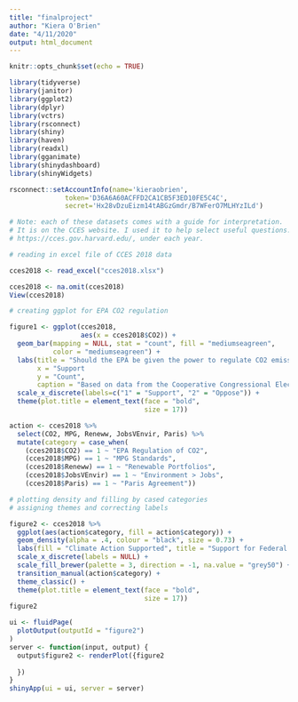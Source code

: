 ```yaml
---
title: "finalproject"
author: "Kiera O'Brien"
date: "4/11/2020"
output: html_document
---
```


```r
knitr::opts_chunk$set(echo = TRUE)

library(tidyverse)
library(janitor)
library(ggplot2)
library(dplyr)
library(vctrs)
library(rsconnect)
library(shiny)
library(haven)
library(readxl)
library(gganimate)
library(shinydashboard)
library(shinyWidgets)

rsconnect::setAccountInfo(name='kieraobrien',
			  token='D36A6A60ACFFD2CA1CB5F3ED10FE5C4C',
			  secret='Hx28vDzuEizm14tABGzGmdr/B7WFerO7MLHYzILd')
```

``` r

# Note: each of these datasets comes with a guide for interpretation.
# It is on the CCES website. I used it to help select useful questions.
# https://cces.gov.harvard.edu/, under each year. 

# reading in excel file of CCES 2018 data

cces2018 <- read_excel("cces2018.xlsx")

cces2018 <- na.omit(cces2018)
View(cces2018)
```

``` r

# creating ggplot for EPA CO2 regulation

figure1 <- ggplot(cces2018, 
                  aes(x = cces2018$CO2)) + 
  geom_bar(mapping = NULL, stat = "count", fill = "mediumseagreen", 
           color = "mediumseagreen") + 
  labs(title = "Should the EPA be given the power to regulate CO2 emissions?", 
       x = "Support                                                                Oppose", 
       y = "Count", 
       caption = "Based on data from the Cooperative Congressional Election Study, 2018") + 
  scale_x_discrete(labels=c("1" = "Support", "2" = "Oppose")) + 
  theme(plot.title = element_text(face = "bold", 
                                  size = 17))
```

```r

action <- cces2018 %>%
  select(CO2, MPG, Reneww, JobsVEnvir, Paris) %>%
  mutate(category = case_when(
    (cces2018$CO2) == 1 ~ "EPA Regulation of CO2",
    (cces2018$MPG) == 1 ~ "MPG Standards",
    (cces2018$Reneww) == 1 ~ "Renewable Portfolios",
    (cces2018$JobsVEnvir) == 1 ~ "Environment > Jobs",
    (cces2018$Paris) == 1 ~ "Paris Agreement"))

# plotting density and filling by cased categories
# assigning themes and correcting labels

figure2 <- cces2018 %>%  
  ggplot(aes(action$category, fill = action$category)) +
  geom_density(alpha = .4, colour = "black", size = 0.73) +
  labs(fill = "Climate Action Supported", title = "Support for Federal Climate Actions", x = "Climate Action Supported", y = "Support Relative to Other Actions", caption = "Data from the Cooperative Congressional Election Study (2018)") + 
  scale_x_discrete(labels = NULL) +
  scale_fill_brewer(palette = 3, direction = -1, na.value = "grey50") + 
  transition_manual(action$category) +
  theme_classic() + 
  theme(plot.title = element_text(face = "bold", 
                                  size = 17))
figure2
```

``` r

ui <- fluidPage(
  plotOutput(outputId = "figure2")
)
server <- function(input, output) {
  output$figure2 <- renderPlot({figure2
    
  })
}
shinyApp(ui = ui, server = server)
```
